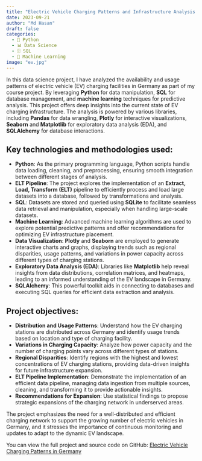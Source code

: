 ```yaml
---
title: "Electric Vehicle Charging Patterns and Infrastructure Analysis in Germany"
date: 2023-09-21
author: "Md Hasan"
draft: false
categories:
  - 🐍 Python
  - 📊 Data Science
  - 🗄️ SQL
  - 🤖 Machine Learning
image: "ev.jpg"
---
```


In this data science project, I have analyzed the availability and usage patterns of electric vehicle (EV) charging facilities in Germany as part of my course project. By leveraging **Python** for data manipulation, **SQL** for database management, and **machine learning** techniques for predictive analysis. This project offers deep insights into the current state of EV charging infrastructure. The analysis is powered by various libraries, including **Pandas** for data wrangling, **Plotly** for interactive visualizations, **Seaborn** and **Matplotlib** for exploratory data analysis (EDA), and **SQLAlchemy** for database interactions.

## Key technologies and methodologies used:

- **Python**: As the primary programming language, Python scripts handle data loading, cleaning, and preprocessing, ensuring smooth integration between different stages of analysis.
- **ELT Pipeline**: The project explores the implementation of an **Extract, Load, Transform (ELT)** pipeline to efficiently process and load large datasets into a database, followed by transformations and analysis.
- **SQL**: Datasets are stored and queried using **SQLite** to facilitate seamless data retrieval and manipulation, especially when handling large-scale datasets.
- **Machine Learning**: Advanced machine learning algorithms are used to explore potential predictive patterns and offer recommendations for optimizing EV infrastructure placement.
- **Data Visualization**: **Plotly** and **Seaborn** are employed to generate interactive charts and graphs, displaying trends such as regional disparities, usage patterns, and variations in power capacity across different types of charging stations.
- **Exploratory Data Analysis (EDA)**: Libraries like **Matplotlib** help reveal insights from data distributions, correlation matrices, and heatmaps, leading to an informed understanding of the EV landscape in Germany.
- **SQLAlchemy**: This powerful toolkit aids in connecting to databases and executing SQL queries for efficient data extraction and analysis.

## Project objectives:

- **Distribution and Usage Patterns**: Understand how the EV charging stations are distributed across Germany and identify usage trends based on location and type of charging facility.
- **Variations in Charging Capacity**: Analyze how power capacity and the number of charging points vary across different types of stations.
- **Regional Disparities**: Identify regions with the highest and lowest concentrations of EV charging stations, providing data-driven insights for future infrastructure expansion.
- **ELT Pipeline Implementation**: Demonstrate the implementation of an efficient data pipeline, managing data ingestion from multiple sources, cleaning, and transforming it to provide actionable insights.
- **Recommendations for Expansion**: Use statistical findings to propose strategic expansions of the charging network in underserved areas.

The project emphasizes the need for a well-distributed and efficient charging network to support the growing number of electric vehicles in Germany, and it stresses the importance of continuous monitoring and updates to adapt to the dynamic EV landscape.

You can view the full project and source code on GitHub: [Electric Vehicle Charging Patterns in Germany](https://github.com/mdhasanai/FAU-Data-Engineering-SS23.git)
